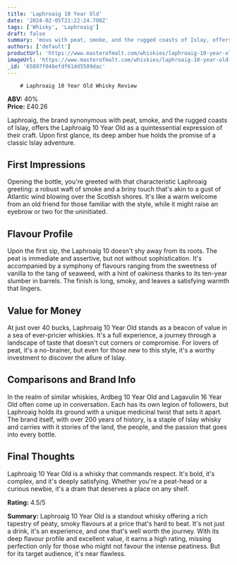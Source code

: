 ```yaml
---
title: 'Laphroaig 10 Year Old'
date: '2024-02-05T21:22:24.708Z'
tags: ['Whisky', 'Laphroaig']
draft: false
summary: 'mous with peat, smoke, and the rugged coasts of Islay, offers the Laphroaig 10 Year Old as a quintessential expression of their cr...'
authors: ['default']
productUrl: 'https://www.masterofmalt.com/whiskies/laphroaig-10-year-old-whisky/'
imageUrl: 'https://www.masterofmalt.com/whiskies/laphroaig-10-year-old-whisky.jpg'
_id: '65897f048efdf61dd5509dac'
---
```


        # Laphroaig 10 Year Old Whisky Review

**ABV:** 40%  
**Price:** £40.26

Laphroaig, the brand synonymous with peat, smoke, and the rugged coasts of Islay, offers the Laphroaig 10 Year Old as a quintessential expression of their craft. Upon first glance, its deep amber hue holds the promise of a classic Islay adventure.

## First Impressions

Opening the bottle, you're greeted with that characteristic Laphroaig greeting: a robust waft of smoke and a briny touch that's akin to a gust of Atlantic wind blowing over the Scottish shores. It's like a warm welcome from an old friend for those familiar with the style, while it might raise an eyebrow or two for the uninitiated.

## Flavour Profile

Upon the first sip, the Laphroaig 10 doesn't shy away from its roots. The peat is immediate and assertive, but not without sophistication. It's accompanied by a symphony of flavours ranging from the sweetness of vanilla to the tang of seaweed, with a hint of oakiness thanks to its ten-year slumber in barrels. The finish is long, smoky, and leaves a satisfying warmth that lingers.

## Value for Money

At just over 40 bucks, Laphroaig 10 Year Old stands as a beacon of value in a sea of ever-pricier whiskies. It's a full experience, a journey through a landscape of taste that doesn't cut corners or compromise. For lovers of peat, it's a no-brainer, but even for those new to this style, it's a worthy investment to discover the allure of Islay.

## Comparisons and Brand Info

In the realm of similar whiskies, Ardbeg 10 Year Old and Lagavulin 16 Year Old often come up in conversation. Each has its own legion of followers, but Laphroaig holds its ground with a unique medicinal twist that sets it apart. The brand itself, with over 200 years of history, is a staple of Islay whisky and carries with it stories of the land, the people, and the passion that goes into every bottle.

## Final Thoughts

Laphroaig 10 Year Old is a whisky that commands respect. It's bold, it's complex, and it's deeply satisfying. Whether you're a peat-head or a curious newbie, it's a dram that deserves a place on any shelf.

**Rating:** 4.5/5

**Summary:** Laphroaig 10 Year Old is a standout whisky offering a rich tapestry of peaty, smoky flavours at a price that's hard to beat. It's not just a drink, it's an experience, and one that's well worth the journey. With its deep flavour profile and excellent value, it earns a high rating, missing perfection only for those who might not favour the intense peatiness. But for its target audience, it's near flawless.
